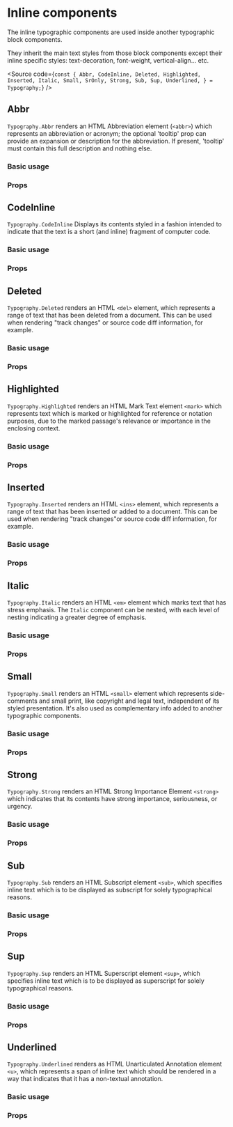 

<Meta title="Components/Core/Text/Typography/Inline" component={AbbrStories} />

<H1>Inline components</H1>

The inline typographic components are used inside another typographic block components.

They inherit the main text styles from those block components except their inline
specific styles: text-decoration, font-weight, vertical-align... etc.

<Source
  code={`
const {
  Abbr,
  CodeInline,
  Deleted,
  Highlighted,
  Inserted,
  Italic,
  Small,
  SrOnly,
  Strong,
  Sub,
  Sup,
  Underlined,
} = Typography;
`}
/>

<H2>Abbr</H2>

`Typography.Abbr` renders an HTML Abbreviation element (`<abbr>`) which represents an
abbreviation or acronym; the optional 'tooltip' prop can provide an expansion
or description for the abbreviation. If present, 'tooltip' must contain this
full description and nothing else.

<H3>Basic usage</H3>

<Canvas of={AbbrStories.Abbr} />

<H3>Props</H3>

<ArgTypes of={AbbrStories} />

<H2>CodeInline</H2>

`Typography.CodeInline` Displays its contents styled in a fashion intended to indicate that the text
is a short (and inline) fragment of computer code.

<H3>Basic usage</H3>

<Canvas of={CodeInlineStories.CodeInline} />

<H3>Props</H3>

<ArgTypes of={CodeInlineStories} />

<H2>Deleted</H2>

`Typography.Deleted` renders an HTML `<del>` element, which represents a range of text that has
been deleted from a document. This can be used when rendering "track changes"
or source code diff information, for example.

<H3>Basic usage</H3>

<Canvas of={DeletedStories.Deleted} />

<H3>Props</H3>

<ArgTypes of={DeletedStories} />

<H2>Highlighted</H2>

`Typography.Highlighted` renders an HTML Mark Text element `<mark>` which represents text which is
marked or highlighted for reference or notation purposes, due to the marked
passage's relevance or importance in the enclosing context.

<H3>Basic usage</H3>

<Canvas of={HighlightedStories.Highlighted} />

<H3>Props</H3>

<ArgTypes of={HighlightedStories} />

<H2>Inserted</H2>

`Typography.Inserted` renders an HTML `<ins>` element, which represents a range of text that has
been inserted or added to a document. This can be used when rendering
"track changes"or source code diff information, for example.

<H3>Basic usage</H3>

<Canvas of={InsertedStories.Inserted} />

<H3>Props</H3>

<ArgTypes of={InsertedStories} />

<H2>Italic</H2>

`Typography.Italic` renders an HTML `<em>` element which marks text that has stress emphasis.
The `Italic` component can be nested, with each level of nesting indicating a
greater degree of emphasis.

<H3>Basic usage</H3>

<Canvas of={ItalicStories.Italic} />

<H3>Props</H3>

<ArgTypes of={ItalicStories} />

<H2>Small</H2>

`Typography.Small` renders an HTML `<small>` element which represents side-comments and small
print, like copyright and legal text, independent of its styled presentation.
It's also used as complementary info added to another typographic components.

<H3>Basic usage</H3>

<Canvas of={SmallStories.Small} />

<H3>Props</H3>

<ArgTypes of={SmallStories} />

<H2>Strong</H2>

`Typography.Strong` renders an HTML Strong Importance Element `<strong>` which indicates that its
contents have strong importance, seriousness, or urgency.

<H3>Basic usage</H3>

<Canvas of={StrongStories.Strong} />

<H3>Props</H3>

<ArgTypes of={StrongStories} />

<H2>Sub</H2>

`Typography.Sub` renders an HTML Subscript element `<sub>`, which specifies inline text which
is to be displayed as subscript for solely typographical reasons.

<H3>Basic usage</H3>

<Canvas of={SubStories.Sub} />

<H3>Props</H3>

<ArgTypes of={SubStories} />

<H2>Sup</H2>

`Typography.Sup` renders an HTML Superscript element `<sup>`, which specifies inline text which
is to be displayed as superscript for solely typographical reasons.

<H3>Basic usage</H3>

<Canvas of={SupStories.Sup} />

<H3>Props</H3>

<ArgTypes of={SupStories} />

<H2>Underlined</H2>

`Typography.Underlined` renders as HTML Unarticulated Annotation element `<u>`,
which represents a span of inline text which should be rendered in a way that
indicates that it has a non-textual annotation.

<H3>Basic usage</H3>

<Canvas of={UnderlinedStories.Underlined} />

<H3>Props</H3>

<ArgTypes of={UnderlinedStories} />
